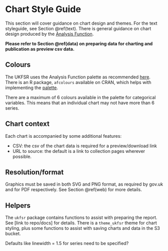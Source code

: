 # Chart Style Guide {#chart}

This section will cover guidance on chart design and themes. For the text
styleguide, see Section \@ref(text). There is general guidance on chart design
produced by the [Analysis Function](https://analysisfunction.civilservice.gov.uk/policy-store/data-visualisation-charts/).

**Please refer to Section \@ref(data) on preparing data for charting and publication as preview csv data.**

## Colours

The UKFSR uses the Analysis Function palette as recommended [here](https://analysisfunction.civilservice.gov.uk/policy-store/data-visualisation-colours-in-charts/). There is an R package, `afcolours` available on CRAN, which helps with implementing the [palette](https://best-practice-and-impact.github.io/afcolours/).

There are a maximum of 6 colours available in the palette for categorical
variables. This means that an individual chart may not have more than 6 series.

## Chart context

Each chart is accompanied by some additional features:

- CSV: the csv of the chart data is required for a preview/download link
- URL to source: the default is a link to collection pages wherever possible.

## Resolution/format

Graphics must be saved in  both SVG and PNG format, as required by gov.uk and
for PDF respectively. See Section \@ref(web) for more details.

## Helpers

The `ukfsr` package contains functions to assist with preparing the report. See
[link to repo/docs] for details. There is a `theme_ukfsr` theme for chart
styling, plus some functions to assist with saving charts and data in the S3
bucket.

Defaults like linewidth = 1.5 for series need to be specified?